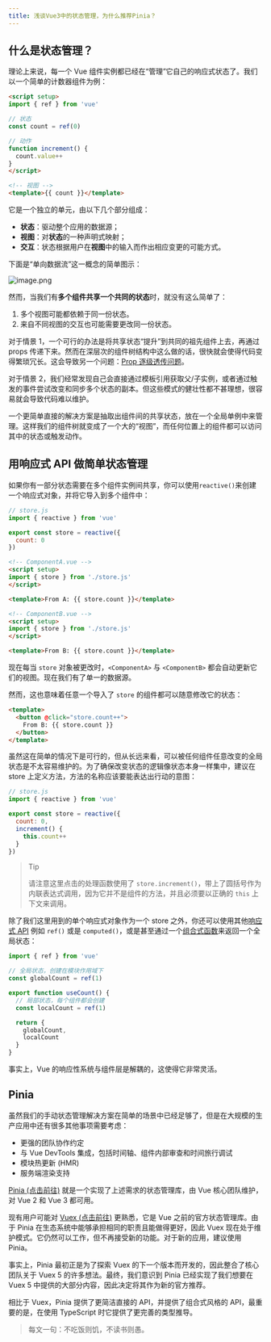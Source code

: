 ```yaml
---
title: 浅谈Vue3中的状态管理，为什么推荐Pinia？
---
```


## 什么是状态管理？
理论上来说，每一个 Vue 组件实例都已经在“管理”它自己的响应式状态了。我们以一个简单的计数器组件为例：
```html
<script setup>
import { ref } from 'vue'

// 状态
const count = ref(0)

// 动作
function increment() {
  count.value++
}
</script>

<!-- 视图 -->
<template>{{ count }}</template>
```
它是一个独立的单元，由以下几个部分组成：

-   **状态**：驱动整个应用的数据源；
-   **视图**：对**状态**的一种声明式映射；
-   **交互**：状态根据用户在**视图**中的输入而作出相应变更的可能方式。

下面是“单向数据流”这一概念的简单图示：

![image.png](../../../../assets/vue/10-why-pinia/image.png)

然而，当我们有**多个组件共享一个共同的状态**时，就没有这么简单了：

1.  多个视图可能都依赖于同一份状态。
1.  来自不同视图的交互也可能需要更改同一份状态。

对于情景 1，一个可行的办法是将共享状态“提升”到共同的祖先组件上去，再通过 props 传递下来。然而在深层次的组件树结构中这么做的话，很快就会使得代码变得繁琐冗长。这会导致另一个问题：[Prop 逐级透传问题](https://cn.vuejs.org/guide/components/provide-inject.html#prop-drilling)。

对于情景 2，我们经常发现自己会直接通过模板引用获取父/子实例，或者通过触发的事件尝试改变和同步多个状态的副本。但这些模式的健壮性都不甚理想，很容易就会导致代码难以维护。

一个更简单直接的解决方案是抽取出组件间的共享状态，放在一个全局单例中来管理。这样我们的组件树就变成了一个大的“视图”，而任何位置上的组件都可以访问其中的状态或触发动作。

## 用响应式 API 做简单状态管理
如果你有一部分状态需要在多个组件实例间共享，你可以使用`reactive()`来创建一个响应式对象，并将它导入到多个组件中：
```js
// store.js
import { reactive } from 'vue'

export const store = reactive({
  count: 0
})
```
```html
<!-- ComponentA.vue -->
<script setup>
import { store } from './store.js'
</script>

<template>From A: {{ store.count }}</template>
```
```html
<!-- ComponentB.vue -->
<script setup>
import { store } from './store.js'
</script>

<template>From B: {{ store.count }}</template>
```
现在每当 `store` 对象被更改时，`<ComponentA>` 与 `<ComponentB>` 都会自动更新它们的视图。现在我们有了单一的数据源。

然而，这也意味着任意一个导入了 `store` 的组件都可以随意修改它的状态：
```html
<template>
  <button @click="store.count++">
    From B: {{ store.count }}
  </button>
</template>
```
虽然这在简单的情况下是可行的，但从长远来看，可以被任何组件任意改变的全局状态是不太容易维护的。为了确保改变状态的逻辑像状态本身一样集中，建议在 store 上定义方法，方法的名称应该要能表达出行动的意图：
```js
// store.js
import { reactive } from 'vue'

export const store = reactive({
  count: 0,
  increment() {
    this.count++
  }
})
```
>Tip
>
>请注意这里点击的处理函数使用了 `store.increment()`，带上了圆括号作为内联表达式调用，因为它并不是组件的方法，并且必须要以正确的 `this` 上下文来调用。

除了我们这里用到的单个响应式对象作为一个 store 之外，你还可以使用其他[响应式 API](https://cn.vuejs.org/api/reactivity-core.html) 例如 `ref()` 或是 `computed()`，或是甚至通过一个[组合式函数](https://cn.vuejs.org/guide/reusability/composables.html)来返回一个全局状态：
```js
import { ref } from 'vue'

// 全局状态，创建在模块作用域下
const globalCount = ref(1)

export function useCount() {
  // 局部状态，每个组件都会创建
  const localCount = ref(1)

  return {
    globalCount,
    localCount
  }
}
```
事实上，Vue 的响应性系统与组件层是解耦的，这使得它非常灵活。

## Pinia
虽然我们的手动状态管理解决方案在简单的场景中已经足够了，但是在大规模的生产应用中还有很多其他事项需要考虑：

-   更强的团队协作约定
-   与 Vue DevTools 集成，包括时间轴、组件内部审查和时间旅行调试
-   模块热更新 (HMR)
-   服务端渲染支持

[Pinia (点击前往)](https://juejin.cn/post/7129127868935700510) 就是一个实现了上述需求的状态管理库，由 Vue 核心团队维护，对 Vue 2 和 Vue 3 都可用。

现有用户可能对 [Vuex (点击前往)](https://juejin.cn/post/7128715500988661773) 更熟悉，它是 Vue 之前的官方状态管理库。由于 Pinia 在生态系统中能够承担相同的职责且能做得更好，因此 Vuex 现在处于维护模式。它仍然可以工作，但不再接受新的功能。对于新的应用，建议使用 Pinia。

事实上，Pinia 最初正是为了探索 Vuex 的下一个版本而开发的，因此整合了核心团队关于 Vuex 5 的许多想法。最终，我们意识到 Pinia 已经实现了我们想要在 Vuex 5 中提供的大部分内容，因此决定将其作为新的官方推荐。

相比于 Vuex，Pinia 提供了更简洁直接的 API，并提供了组合式风格的 API，最重要的是，在使用 TypeScript 时它提供了更完善的类型推导。

> 每文一句：不吃饭则饥，不读书则愚。
